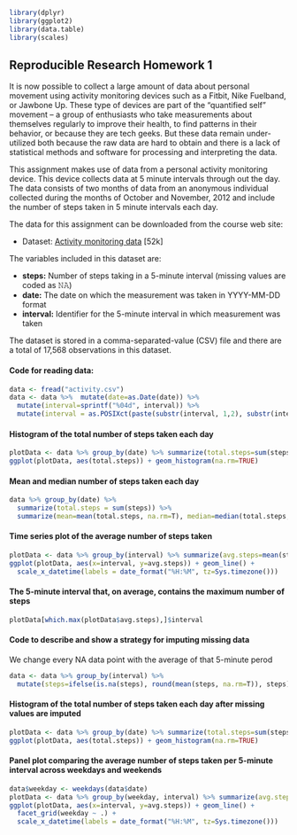 ```r
library(dplyr)
library(ggplot2)
library(data.table)
library(scales)
```

## Reproducible Research Homework 1

It is now possible to collect a large amount of data about personal movement using activity monitoring devices such as a Fitbit, Nike Fuelband, or Jawbone Up. These type of devices are part of the “quantified self” movement – a group of enthusiasts who take measurements about themselves regularly to improve their health, to find patterns in their behavior, or because they are tech geeks. But these data remain under-utilized both because the raw data are hard to obtain and there is a lack of statistical methods and software for processing and interpreting the data.

This assignment makes use of data from a personal activity monitoring device. This device collects data at 5 minute intervals through out the day. The data consists of two months of data from an anonymous individual collected during the months of October and November, 2012 and include the number of steps taken in 5 minute intervals each day.

The data for this assignment can be downloaded from the course web site:  

- Dataset: [Activity monitoring data](https://d396qusza40orc.cloudfront.net/repdata%2Fdata%2Factivity.zip) [52k]

The variables included in this dataset are:

- **steps:** Number of steps taking in a 5-minute interval (missing values are coded as 𝙽𝙰)
- **date:** The date on which the measurement was taken in YYYY-MM-DD format
- **interval:** Identifier for the 5-minute interval in which measurement was taken

The dataset is stored in a comma-separated-value (CSV) file and there are a total of 17,568 observations in this dataset.

#### Code for reading data:
```r
data <- fread("activity.csv")
data <- data %>%  mutate(date=as.Date(date)) %>% 
  mutate(interval=sprintf("%04d", interval)) %>% 
  mutate(interval = as.POSIXct(paste(substr(interval, 1,2), substr(interval, 3,4)), format="%H %M"))
```

#### Histogram of the total number of steps taken each day
```r
plotData <- data %>% group_by(date) %>% summarize(total.steps=sum(steps))
ggplot(plotData, aes(total.steps)) + geom_histogram(na.rm=TRUE)
```


#### Mean and median number of steps taken each day
```r
data %>% group_by(date) %>% 
  summarize(total.steps = sum(steps)) %>% 
  summarize(mean=mean(total.steps, na.rm=T), median=median(total.steps, na.rm=T))
```

#### Time series plot of the average number of steps taken
```r
plotData <- data %>% group_by(interval) %>% summarize(avg.steps=mean(steps, na.rm=T))
ggplot(plotData, aes(x=interval, y=avg.steps)) + geom_line() +
  scale_x_datetime(labels = date_format("%H:%M", tz=Sys.timezone()))
```

#### The 5-minute interval that, on average, contains the maximum number of steps
```r
plotData[which.max(plotData$avg.steps),]$interval
```

#### Code to describe and show a strategy for imputing missing data
We change every NA data point with the average of that 5-minute perod
```r
data <- data %>% group_by(interval) %>%
  mutate(steps=ifelse(is.na(steps), round(mean(steps, na.rm=T)), steps))
```

#### Histogram of the total number of steps taken each day after missing values are imputed
```r
plotData <- data %>% group_by(date) %>% summarize(total.steps=sum(steps))
ggplot(plotData, aes(total.steps)) + geom_histogram(na.rm=TRUE)
```
 
#### Panel plot comparing the average number of steps taken per 5-minute interval across weekdays and weekends
```r
data$weekday <- weekdays(data$date)
plotData <- data %>% group_by(weekday, interval) %>% summarize(avg.steps=mean(steps, na.rm=T))
ggplot(plotData, aes(x=interval, y=avg.steps)) + geom_line() +
  facet_grid(weekday ~ .) +
  scale_x_datetime(labels = date_format("%H:%M", tz=Sys.timezone()))
```
